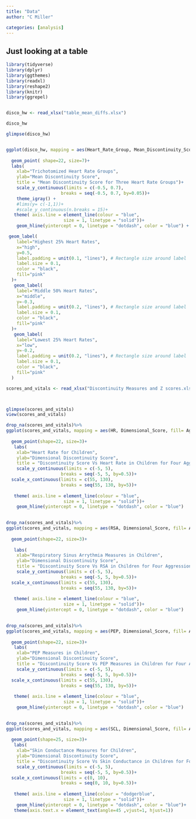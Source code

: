 ```yaml
---
title: "Data"
author: "C Miller"

categories: [analysis]
---
```


## Just looking at a table

```r

library(tidyverse)
library(dplyr)
library(ggthemes)
library(readxl)
library(reshape2)
library(knitr)
library(ggrepel)


disco_hw <- read_xlsx("table_mean_diffs.xlsx")


```

```r


disco_hw

glimpse(disco_hw)



```

```r



ggplot(disco_hw, mapping = aes(Heart_Rate_Group, Mean_Discontinuity_Score,fill= Heart_Rate_Group))+
  
  geom_point( shape=22, size=7)+
  labs(
    xlab="Trichotomized Heart Rate Groups",
    ylab="Mean Discontinuity Score",
    title = "Mean Discontinuity Score for Three Heart Rate Groups")+
    scale_y_continuous(limits = c(-0.5, 0.7),
                     breaks = seq(-0.5, 0.7, by=0.05))+
    theme_igray() +
    #lims(y= c(-1,1))+
    #scale_y_continuous(n.breaks = 15)+
   theme( axis.line = element_line(colour = "blue", 
                      size = 1, linetype = "solid"))+
    geom_hline(yintercept = 0, linetype = "dotdash", color = "blue") +

 geom_label(
    label="Highest 25% Heart Rates", 
    x="high",
    y=0.5,
    label.padding = unit(0.1, "lines"), # Rectangle size around label
    label.size = 0.1,
    color = "black",
    fill="pink"
  )+
   geom_label(
    label="Middle 50% Heart Rates", 
    x="middle",
    y=-0.3,
    label.padding = unit(0.2, "lines"), # Rectangle size around label
    label.size = 0.1,
    color = "black",
    fill="pink"
  )+
   geom_label(
    label="Lowest 25% Heart Rates", 
    x="low",
    y=-0.2,
    label.padding = unit(0.2, "lines"), # Rectangle size around label
    label.size = 0.1,
    color = "black",
    fill="pink"
  )

```





```r

scores_and_vitals <- read_xlsx("Discontinuity Measures and Z scores.xlsx")



glimpse(scores_and_vitals)
view(scores_and_vitals)


```


```r
drop_na(scores_and_vitals)%>%
ggplot(scores_and_vitals, mapping = aes(HR, Dimensional_Score, fill= Aggression_Groups))+
  
  geom_point(shape=22, size=3)+
   labs(
    xlab="Heart Rate for Children",
    ylab="Dimensional Discontinuity Score",
    title = "Discontinuity Score Vs Heart Rate in Children for Four Aggression Groups")+
    scale_y_continuous(limits = c(-5, 5),
                     breaks = seq(-5, 5, by=0.5))+
  scale_x_continuous(limits = c(55, 130),
                     breaks = seq(55, 130, by=5))+
   
   theme( axis.line = element_line(colour = "blue", 
                      size = 1, linetype = "solid"))+
    geom_hline(yintercept = 0, linetype = "dotdash", color = "blue") 
   
```



```r


drop_na(scores_and_vitals)%>%
ggplot(scores_and_vitals, mapping = aes(RSA, Dimensional_Score, fill= Aggression_Groups))+
  
  geom_point(shape=22, size=3)+
 
   labs(
    xlab="Respiratory Sinus Arrythmia Measures in Children",
    ylab="Dimensional Discontinuity Score",
    title = "Discontinuity Score Vs RSA in Children for Four Aggression Groups")+
    scale_y_continuous(limits = c(-5, 5),
                     breaks = seq(-5, 5, by=0.5))+
  scale_x_continuous(limits = c(55, 130),
                     breaks = seq(55, 130, by=5))+
   
   theme( axis.line = element_line(colour = "blue", 
                      size = 1, linetype = "solid"))+
    geom_hline(yintercept = 0, linetype = "dotdash", color = "blue") 
   


```



```r

drop_na(scores_and_vitals)%>%
ggplot(scores_and_vitals, mapping = aes(PEP, Dimensional_Score, fill= Aggression_Groups))+
  
  geom_point(shape=22, size=3)+
   labs(
    xlab="PEP Measures in Children",
    ylab="Dimensional Discontinuity Score",
    title = "Discontinuity Score Vs PEP Measures in Children for Four Aggression Groups")+
    scale_y_continuous(limits = c(-5, 5),
                     breaks = seq(-5, 5, by=0.5))+
  scale_x_continuous(limits = c(55, 130),
                     breaks = seq(55, 130, by=5))+
   
   theme( axis.line = element_line(colour = "blue", 
                      size = 1, linetype = "solid"))+
    geom_hline(yintercept = 0, linetype = "dotdash", color = "blue") 
   

```



```r


drop_na(scores_and_vitals)%>%
ggplot(scores_and_vitals, mapping = aes(SCL, Dimensional_Score, fill= Aggression_Groups))+
  
  geom_point(shape=25, size=3)+
   labs(
    xlab="Skin Conductance Measures for Children",
    ylab="Dimensional Discontinuity Score",
    title = "Discontinuity Score Vs Skin Conductance in Children for Four Aggression Groups")+
    scale_y_continuous(limits = c(-5, 5),
                     breaks = seq(-5, 5, by=0.5))+
  scale_x_continuous(limits = c(0, 10),
                     breaks = seq(0, 10, by=0.5))+
   
   theme( axis.line = element_line(colour = "dodgerblue", 
                      size = 1, linetype = "solid"))+
    geom_hline(yintercept = 0, linetype = "dotdash", color = "blue")+
   theme(axis.text.x = element_text(angle=45 ,vjust=1, hjust=1))
   

```

